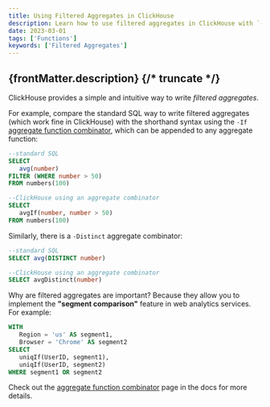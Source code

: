 ```yaml
---
title: Using Filtered Aggregates in ClickHouse
description: Learn how to use filtered aggregates in ClickHouse with `-If` and `-Distinct` aggregate combinators to simplify query syntax and enhance analytics.
date: 2023-03-01
tags: ['Functions']
keywords: ['Filtered Aggregates']
---
```


{frontMatter.description}
{/* truncate */}
---

ClickHouse provides a simple and intuitive way to write _filtered aggregates_.

 For example, compare the standard SQL way to write filtered aggregates (which work fine in ClickHouse) with the shorthand syntax using the `-If` [aggregate function combinator](https://clickhouse.com/docs/en/sql-reference/aggregate-functions/combinators/), which can be appended to any aggregate function:

```sql
--standard SQL
SELECT
   avg(number)
FILTER (WHERE number > 50)
FROM numbers(100)

--ClickHouse using an aggregate combinator
SELECT
   avgIf(number, number > 50)
FROM numbers(100)
```

Similarly, there is a `-Distinct` aggregate combinator:

```sql
--standard SQL
SELECT avg(DISTINCT number)

--ClickHouse using an aggregate combinator
SELECT avgDistinct(number)
```

Why are filtered aggregates are important? Because they allow you to implement the **"segment comparison"** feature in web analytics services.
For example:

```sql
WITH
   Region = 'us' AS segment1,
   Browser = 'Chrome' AS segment2
SELECT
   uniqIf(UserID, segment1),
   uniqIf(UserID, segment2)
WHERE segment1 OR segment2
```

Check out the [aggregate function combinator](https://clickhouse.com/docs/en/sql-reference/aggregate-functions/combinators/) page in the docs
for more details.
